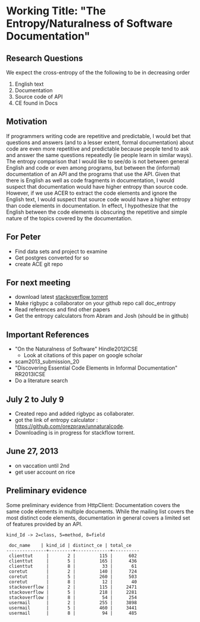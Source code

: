 =Working Title: "The Entropy/Naturalness of Software Documentation"=

==Research Questions==

We expect the cross-entropy of the the following to be in decreasing order

#English text
#Documentation
#Source code of API
#CE found in Docs

==Motivation==
If programmers writing code are repetitive and predictable, I would
bet that questions and answers (and to a lesser extent, formal
documentation) about code are even more repetitive and predictable
because people tend to ask and answer the same questions repeatedly
(ie people learn in similar ways). The entropy comparison that I
would like to see/do is not between general English and code or even
among programs, but between the (informal) documentation of an API and
the programs that use the API. Given that there is English as well as
code fragments in documentation, I would suspect that documentation
would have higher entropy than source code. However, if we use ACER to
extract the code elements and ignore the English text, I would suspect
that source code would have a higher entropy than code elements in
documentation. In effect, I hypothesize that the English between the
code elements is obscuring the repetitive and simple nature of the
topics covered by the documentation.

==For Peter==

*Find data sets and project to examine
* Get postgres converted for so
* create ACE git repo

==For next meeting==

*download latest [http://www.clearbits.net/torrents/2141-jun-2013 stackoverflow torrent]
*Make rigbypc a collaborator on your github repo call doc_entropy 
*Read references and find other papers
*Get the entropy calculators from Abram and Josh (should be in github)

==Important References==

* "On the Naturalness of Software" Hindle2012ICSE
**Look at citations of this paper on google scholar
* scam2013_submission_20
* "Discovering Essential Code Elements in Informal Documentation" RR2013ICSE
* Do a literature search

==July 2 to July 9==
* Created repo and added rigbypc as collaborater.
* got the link of entropy calculator : https://github.com/orezpraw/unnaturalcode.
* Downloading is in progress for stackflow torrent.



==June 27, 2013==

*on vaccation until 2nd
*get user account on rice

==Preliminary evidence==

Some preliminary evidence from HttpClient: Documentation covers the
same code elements in multiple documents. While the mailing list
covers the most distinct code elements, documentation in general
covers a limited set of features provided by an API.

<pre>
kind_Id -> 2=class, 5=method, 8=field

 doc_name    | kind_id | distinct_ce | total_ce
---------------+---------+-------------+----------
 clienttut     |       2 |         115 |      602
 clienttut     |       5 |         165 |      436
 clienttut     |       8 |          33 |       61
 coretut       |       2 |         140 |      724
 coretut       |       5 |         260 |      503
 coretut       |       8 |          12 |       40
 stackoverflow |       2 |         115 |     2471
 stackoverflow |       5 |         218 |     2281
 stackoverflow |       8 |          54 |      254
 usermail      |       2 |         255 |     3898
 usermail      |       5 |         460 |     3441
 usermail      |       8 |          94 |      485
</pre>
